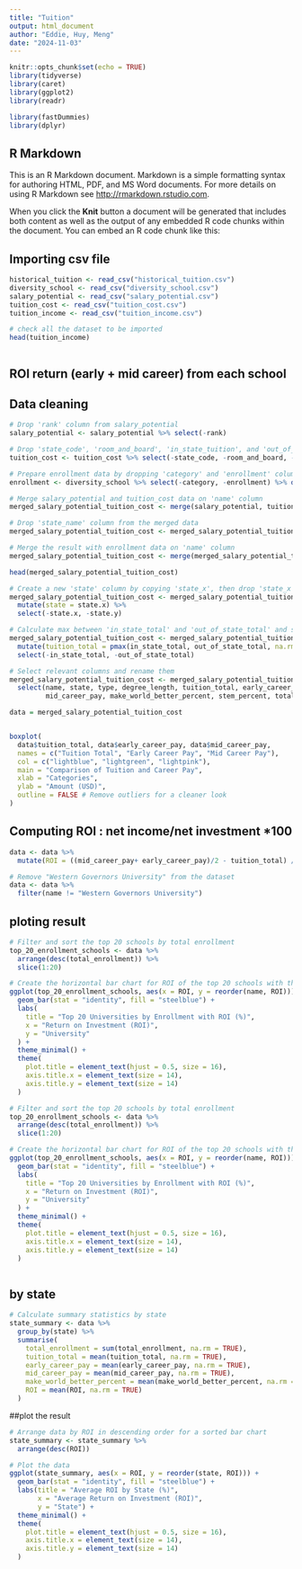 ---
title: "Tuition"
output: html_document
author: "Eddie, Huy, Meng"
date: "2024-11-03"
---

```{r setup, include=FALSE}
knitr::opts_chunk$set(echo = TRUE)
library(tidyverse)
library(caret)
library(ggplot2)
library(readr)

library(fastDummies)
library(dplyr)
```

## R Markdown

This is an R Markdown document. Markdown is a simple formatting syntax for authoring HTML, PDF, and MS Word documents. For more details on using R Markdown see <http://rmarkdown.rstudio.com>.

When you click the **Knit** button a document will be generated that includes both content as well as the output of any embedded R code chunks within the document. You can embed an R code chunk like this:

## Importing csv file
```{r }
historical_tuition <- read_csv("historical_tuition.csv")
diversity_school <- read_csv("diversity_school.csv")
salary_potential <- read_csv("salary_potential.csv")
tuition_cost <- read_csv("tuition_cost.csv")
tuition_income <- read_csv("tuition_income.csv")

# check all the dataset to be imported
head(tuition_income)

```

```{r}


```

## ROI return (early + mid career) from each school

## Data cleaning
```{r}
# Drop 'rank' column from salary_potential
salary_potential <- salary_potential %>% select(-rank)

# Drop 'state_code', 'room_and_board', 'in_state_tuition', and 'out_of_state_tuition' columns from tuition_cost
tuition_cost <- tuition_cost %>% select(-state_code, -room_and_board, -in_state_tuition, -out_of_state_tuition)

# Prepare enrollment data by dropping 'category' and 'enrollment' columns, then removing duplicates and resetting the index
enrollment <- diversity_school %>% select(-category, -enrollment) %>% distinct()

# Merge salary_potential and tuition_cost data on 'name' column
merged_salary_potential_tuition_cost <- merge(salary_potential, tuition_cost, by = "name")

# Drop 'state_name' column from the merged data
merged_salary_potential_tuition_cost <- merged_salary_potential_tuition_cost %>% select(-state_name)

# Merge the result with enrollment data on 'name' column
merged_salary_potential_tuition_cost <- merge(merged_salary_potential_tuition_cost, enrollment, by = "name")

head(merged_salary_potential_tuition_cost)

# Create a new 'state' column by copying 'state_x', then drop 'state_x', 'state_y', and 'index' columns
merged_salary_potential_tuition_cost <- merged_salary_potential_tuition_cost %>%
  mutate(state = state.x) %>%
  select(-state.x, -state.y)

# Calculate max between 'in_state_total' and 'out_of_state_total' and store it in a new column 'tuition_total'
merged_salary_potential_tuition_cost <- merged_salary_potential_tuition_cost %>%
  mutate(tuition_total = pmax(in_state_total, out_of_state_total, na.rm = TRUE)) %>%
  select(-in_state_total, -out_of_state_total)

# Select relevant columns and rename them
merged_salary_potential_tuition_cost <- merged_salary_potential_tuition_cost %>%
  select(name, state, type, degree_length, tuition_total, early_career_pay,
         mid_career_pay, make_world_better_percent, stem_percent, total_enrollment)

data = merged_salary_potential_tuition_cost


boxplot(
  data$tuition_total, data$early_career_pay, data$mid_career_pay,
  names = c("Tuition Total", "Early Career Pay", "Mid Career Pay"),
  col = c("lightblue", "lightgreen", "lightpink"),
  main = "Comparison of Tuition and Career Pay",
  xlab = "Categories",
  ylab = "Amount (USD)",
  outline = FALSE # Remove outliers for a cleaner look
)
```

## Computing ROI : net income/net investment *100
```{r}
data <- data %>%
  mutate(ROI = ((mid_career_pay+ early_career_pay)/2 - tuition_total) / tuition_total * 100)

# Remove "Western Governors University" from the dataset
data <- data %>%
  filter(name != "Western Governors University")

```

## ploting result
```{r}
# Filter and sort the top 20 schools by total enrollment
top_20_enrollment_schools <- data %>%
  arrange(desc(total_enrollment)) %>%
  slice(1:20)

# Create the horizontal bar chart for ROI of the top 20 schools with the highest total enrollment
ggplot(top_20_enrollment_schools, aes(x = ROI, y = reorder(name, ROI))) +
  geom_bar(stat = "identity", fill = "steelblue") +
  labs(
    title = "Top 20 Universities by Enrollment with ROI (%)",
    x = "Return on Investment (ROI)",
    y = "University"
  ) +
  theme_minimal() +
  theme(
    plot.title = element_text(hjust = 0.5, size = 16),
    axis.title.x = element_text(size = 14),
    axis.title.y = element_text(size = 14)
  )

```

```{r}
# Filter and sort the top 20 schools by total enrollment
top_20_enrollment_schools <- data %>%
  arrange(desc(total_enrollment)) %>%
  slice(1:20)

# Create the horizontal bar chart for ROI of the top 20 schools with the highest total enrollment
ggplot(top_20_enrollment_schools, aes(x = ROI, y = reorder(name, ROI))) +
  geom_bar(stat = "identity", fill = "steelblue") +
  labs(
    title = "Top 20 Universities by Enrollment with ROI (%)",
    x = "Return on Investment (ROI)",
    y = "University"
  ) +
  theme_minimal() +
  theme(
    plot.title = element_text(hjust = 0.5, size = 16),
    axis.title.x = element_text(size = 14),
    axis.title.y = element_text(size = 14)
  )



```
## by state
```{r}
# Calculate summary statistics by state
state_summary <- data %>%
  group_by(state) %>%
  summarise(
    total_enrollment = sum(total_enrollment, na.rm = TRUE),
    tuition_total = mean(tuition_total, na.rm = TRUE),
    early_career_pay = mean(early_career_pay, na.rm = TRUE),
    mid_career_pay = mean(mid_career_pay, na.rm = TRUE),
    make_world_better_percent = mean(make_world_better_percent, na.rm = TRUE),
    ROI = mean(ROI, na.rm = TRUE)
  )
```

##plot the result
```{r}
# Arrange data by ROI in descending order for a sorted bar chart
state_summary <- state_summary %>%
  arrange(desc(ROI))

# Plot the data
ggplot(state_summary, aes(x = ROI, y = reorder(state, ROI))) +
  geom_bar(stat = "identity", fill = "steelblue") +
  labs(title = "Average ROI by State (%)",
       x = "Average Return on Investment (ROI)",
       y = "State") +
  theme_minimal() +
  theme(
    plot.title = element_text(hjust = 0.5, size = 16),
    axis.title.x = element_text(size = 14),
    axis.title.y = element_text(size = 14)
  )
```
















